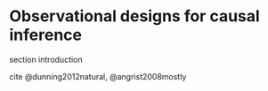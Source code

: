 # Observational designs for causal inference

section introduction

cite @dunning2012natural, @angrist2008mostly